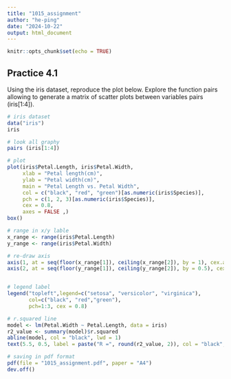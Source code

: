 ```yaml
---
title: "1015_assignment"
author: "he-ping"
date: "2024-10-22"
output: html_document
---
```


```r
knitr::opts_chunk$set(echo = TRUE)
```

## Practice 4.1

Using the iris dataset, reproduce the plot below. Explore the function pairs allowing to generate a matrix of scatter plots between variables pairs (iris[1:4]).

```r
# iris dataset
data("iris")
iris
```


```r
# look all graphy
pairs (iris[1:4])
```

```r
# plot
plot(iris$Petal.Length, iris$Petal.Width,
     xlab = "Petal length(cm)",
     ylab = "Petal width(cm)",
     main = "Petal Length vs. Petal Width",
     col = c("black", "red", "green")[as.numeric(iris$Species)],
     pch = c(1, 2, 3)[as.numeric(iris$Species)],
     cex = 0.8,
     axes = FALSE ,)
box()

# range in x/y lable
x_range <- range(iris$Petal.Length)
y_range <- range(iris$Petal.Width)

# re-draw axis
axis(1, at = seq(floor(x_range[1]), ceiling(x_range[2]), by = 1), cex.axis = 0.8)
axis(2, at = seq(floor(y_range[1]), ceiling(y_range[2]), by = 0.5), cex.axis = 0.8) 


# legend label
legend("topleft",legend=c("setosa", "versicolor", "virginica"), 
       col=c("black", "red","green"), 
       pch=1:3, cex = 0.8) 

# r.squared line
model <- lm(Petal.Width ~ Petal.Length, data = iris)
r2_value <- summary(model)$r.squared
abline(model, col = "black", lwd = 1)
text(5.5, 0.5, label = paste("R =", round(r2_value, 2)), col = "black", cex=1) 

# saving in pdf format
pdf(file = "1015_assignment.pdf", paper = "A4")
dev.off()
```

